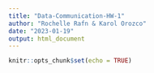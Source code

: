 ```yaml
---
title: "Data-Communication-HW-1"
author: "Rochelle Rafn & Karol Orozco"
date: "2023-01-19"
output: html_document
---
```


```r
knitr::opts_chunk$set(echo = TRUE)
```

